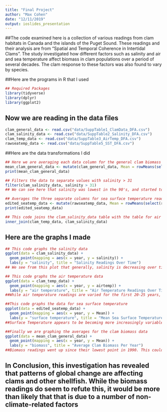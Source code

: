```yaml
---
title: "Final Project"
author: "Max Cohen"
date: "12/11/2019"
output: ioslides_presentation
---
```


##The code examined here is a collection of various readings from clam habitats in Canada and the islands of the Puget Sound. These readings and their analysis are from "Spatial and Temporal Coherence in Intertidal Clams". The study investigated how different factors such as salinity and air and sea temperature affect biomass in clam populations over a period of several decades. The clam response to these factors was also found to vary by species. 

##Here are the programs in R that I used
``` r
## Required Packages 
library(tidyverse) 
library(dplyr) 
library(ggplot2) 
``` 

## Now we are reading in the data files
```r
clam_general_data <- read.csv("data/SuppTable1_ClamData_DFA.csv")
clam_salinity_data <- read.csv("data/SuppTable2_Salinity_DFA.csv") 
clam_temp_data <- read.csv("data/SuppTable3_AirTemp_DFA.csv")  
rawseatemp_data <- read.csv("data/SuppTable5_SST_DFA.csv")
```

##Here are the data transformations I did
```r
## Here we are averaging each data column for the general clam biomass data
mean_clam_general_data <- mutate(clam_general_data, Mean = rowMeans(select(clam_general_data, starts_with("sa")), na.rm = TRUE)) 
print(mean_clam_general_data)
```

```r
## Filters the data to separate values with salinity > 31
filter(clam_salinity_data, salinity > 31) 
## We can see here that salinity was lowest in the 90's, and started to increase thereafter
```

```r
## Averages the three separate columns for sea surface temperature reading in to one column sorted by year 
edited_seatemp_data <- mutate(rawseatemp_data, Mean = rowMeans(select(rawseatemp_data, starts_with("sst")), na.rm = TRUE)) 
print(edited_seatemp_data)
```

```r
## This code joins the clam_salinity_data table with the table for air temperature. Doing this lets us see the contrasting patterns in temperature and salinity side by side. 
inner_join(clam_temp_data, clam_salinity_data)
```

## Here are the graphs I made
```r
## This code graphs the salinity data
ggplot(data = clam_salinity_data) +
  geom_point(mapping = aes(x = year, y = salinity)) + 
  labs(y = "salinity", title = "Salinity Readings Over Time")
## We see from this plot that generally, salinity is decreasing over time. 
```

```r
## This code graphs the air temperature data 
ggplot(data = clam_temp_data) +
  geom_point(mapping = aes(x = year, y = airtemp)) + 
  labs(y = "air temperature", title = "Air Temperature Readings Over Time")
##While air temperature readings are varied for the first 20-25 years, after 2010 they begin to climb rapidly. This is consistent with global air temperatures rising as well. 
```

```r
##This code graphs the data for sea surface temperature  
ggplot(data = edited_seatemp_data) +
  geom_point(mapping = aes(x = year, y = Mean)) +
  labs(y = "surface temperature", title = "Mean Sea Surface Temperature Over Time") 
##Surface Temperature appears to be becoming more increasingly variable, which is in line with what we know about global climate change
```

```r
##Finally we are graphing the averages for the clam biomass data 
ggplot(data = mean_clam_general_data) +
  geom_point(mapping = aes(x = year, y = Mean)) + 
  labs(y = "biomass", title = "Average Clam Biomass Per Year") 
##Biomass readings went up since their lowest point in 1990. This could reflect a number of things, including a decreased rate of global climate change since the late 20th century, and an increase in environmental legislation and protection
```

## In Conclusion, this investigation has revealed that patterns of global change are affecting clams and other shellfish. While the biomass readings do seem to refute this, it would be more than likely that that is due to a number of non-climate-related factors